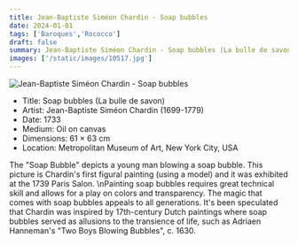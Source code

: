 ```yaml
---
title: Jean-Baptiste Siméon Chardin - Soap bubbles
date: 2024-01-01
tags: ['Baroques','Rococco']
draft: false
summary: Jean-Baptiste Siméon Chardin - Soap bubbles (La bulle de savon)
images: ['/static/images/10517.jpg']
---
```


![Jean-Baptiste Siméon Chardin - Soap bubbles](/static/images/10517.jpg)

* Title: Soap bubbles (La bulle de savon)
* Artist: Jean-Baptiste Siméon Chardin (1699-1779)
* Date: 1733
* Medium: Oil on canvas
* Dimensions: 61 × 63 cm
* Location: Metropolitan Museum of Art, New York City, USA

The \"Soap Bubble\" depicts a young man blowing a soap bubble. This picture is Chardin's first figural painting (using a model) and it was exhibited at the 1739 Paris Salon. \nPainting soap bubbles requires great technical skill and allows for a play on colors and transparency. The magic that comes with soap bubbles appeals to all generations. It's been speculated that Chardin was inspired by 17th-century Dutch paintings where soap bubbles served as allusions to the transience of life, such as Adriaen Hanneman's \"Two Boys Blowing Bubbles\", c. 1630.
